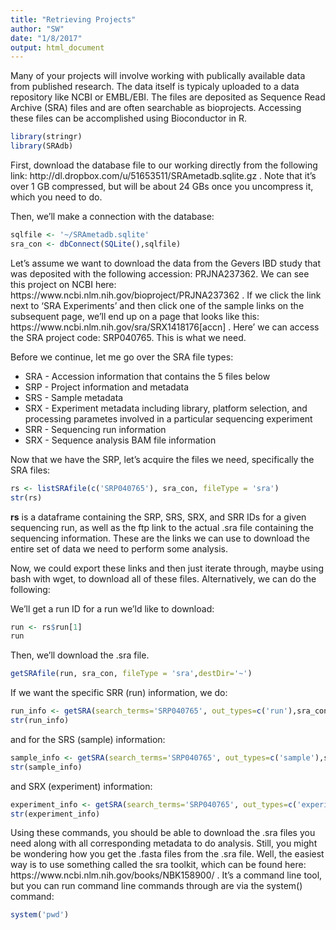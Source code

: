 ```yaml
---
title: "Retrieving Projects"
author: "SW"
date: "1/8/2017"
output: html_document
---
```


Many of your projects will involve working with publically available data from published research. The data itself is typicaly uploaded to a data repository like NCBI or EMBL/EBI. The files are deposited as Sequence Read Archive (SRA) files and are often searchable as bioprojects. Accessing these files can be accomplished using Bioconductor in R.

```r
library(stringr)
library(SRAdb)
```

First, download the database file to our working directly from the following link: http://dl.dropbox.com/u/51653511/SRAmetadb.sqlite.gz . Note that it's over 1 GB compressed, but will be about 24 GBs once you uncompress it, which you need to do.

Then, we'll make a connection with the database:

```r
sqlfile <- '~/SRAmetadb.sqlite'
sra_con <- dbConnect(SQLite(),sqlfile)
```

Let's assume we want to download the data from the Gevers IBD study that was deposited with the following accession: PRJNA237362. We can see this project on NCBI here: https://www.ncbi.nlm.nih.gov/bioproject/PRJNA237362 . If we click the link next to 'SRA Experiments' and then click one of the sample links on the subsequent page, we'll end up on a page that looks like this: https://www.ncbi.nlm.nih.gov/sra/SRX1418176[accn] . Here' we can access the SRA project code: SRP040765. This is what we need.

Before we continue, let me go over the SRA file types:

* SRA - Accession information that contains the 5 files below
* SRP - Project information and metadata
* SRS - Sample metadata
* SRX - Experiment metadata including library, platform selection, and processing parametes involved in a particular sequencing experiment
* SRR - Sequencing run information
* SRX - Sequence analysis BAM file information

Now that we have the SRP, let's acquire the files we need, specifically the SRA files:

```r
rs <- listSRAfile(c('SRP040765'), sra_con, fileType = 'sra')
str(rs)
```

**rs** is a dataframe containing the SRP, SRS, SRX, and SRR IDs for a given sequencing run, as well as the ftp link to the actual .sra file containing the sequencing information. These are the links we can use to download the entire set of data we need to perform some analysis.

Now, we could export these links and then just iterate through, maybe using bash with wget, to download all of these files. Alternatively, we can do the following:

We'll get a run ID for a run we'ld like to download:

```r
run <- rs$run[1]
run
```

Then, we'll download the .sra file.

```r
getSRAfile(run, sra_con, fileType = 'sra',destDir='~')
```

If we want the specific SRR (run) information, we do:

```r
run_info <- getSRA(search_terms='SRP040765', out_types=c('run'),sra_con)
str(run_info)
```

and for the SRS (sample) information:

```r
sample_info <- getSRA(search_terms='SRP040765', out_types=c('sample'),sra_con)
str(sample_info)
```

and SRX (experiment) information:

```r
experiment_info <- getSRA(search_terms='SRP040765', out_types=c('experiment'),sra_con)
str(experiment_info)
```

Using these commands, you should be able to download the .sra files you need along with all corresponding metadata to do analysis. Still, you might be wondering how you get the .fasta files from the .sra file. Well, the easiest way is to use something called the sra toolkit, which can be found here: https://www.ncbi.nlm.nih.gov/books/NBK158900/ . It's a command line tool, but you can run command line commands through are via the system() command:

```r
system('pwd')
```